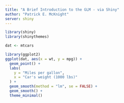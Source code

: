 ```yaml
---
title: "A Brief Introduction to the GLM - via Shiny"
author: "Patrick E. McKnight"
server: shiny
---
```


```r
library(shiny)
library(shinythemes)

dat <- mtcars

library(ggplot2)
ggplot(dat, aes(x = wt, y = mpg)) +
  geom_point() +
  labs(
    y = "Miles per gallon",
    x = "Car's weight (1000 lbs)"
  ) +
  geom_smooth(method = "lm", se = FALSE) +
  geom_smooth() +
  theme_minimal()
```


